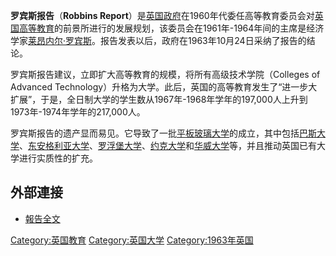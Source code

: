 '''罗宾斯报告'''（'''Robbins Report'''）是[[英国政府|英国政府]]在1960年代委任高等教育委员会对[[英国|英国]][[高等教育|高等教育]]的前景所进行的发展规划，该委员会在1961年-1964年间的主席是经济学家[[莱昂内尔·罗宾斯|莱昂内尔·罗宾斯]]。报告发表以后，政府在1963年10月24日采纳了报告的结论。

罗宾斯报告建议，立即扩大高等教育的规模，将所有高级技术学院（Colleges of Advanced Technology）升格为大学。此后，英国的高等教育发生了“进一步大扩展”，于是，全日制大学的学生数从1967年-1968年学年的197,000人上升到1973年-1974年学年的217,000人。

罗宾斯报告的遗产显而易见。它导致了一批[[平板玻璃大学|平板玻璃大学]]的成立，其中包括[[巴斯大学|巴斯大学]]、[[东安格利亚大学|东安格利亚大学]]、[[罗浮堡大学|罗浮堡大学]]、[[約克大學_(英國)|约克大学]]和[[华威大学|华威大学]]等，并且推动英国已有大学进行实质性的扩充。
==外部連接==

* [http://www.educationengland.org.uk/documents/robbins/robbins1963.html 報告全文] {{Wayback|url=http://www.educationengland.org.uk/documents/robbins/robbins1963.html |date=20210406114334 }}

[[Category:英国教育|Category:英国教育]]
[[Category:英国大学|Category:英国大学]]
[[Category:1963年英国|Category:1963年英国]]